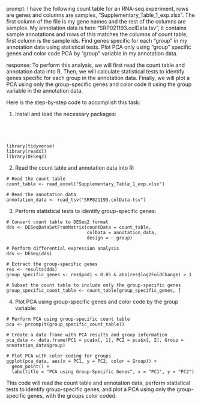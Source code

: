 prompt:
I have the following count table for an RNA-seq experiment, rows are genes and columns are samples, "Supplementary_Table_1_exp.xlsx". The first column of the file is my gene names and the rest of the columns are samples. My annotation data is here  "SRP021193.colData.tsv", it contains sample annotations and rows of this matches the columns of count table, first column is the sample ids. Find genes specific for each "group" in my annotation data  using statistical tests. Plot PCA only using "group" specific genes and color code PCA by "group" variable in my annotation data.

response:
To perform this analysis, we will first read the count table and annotation data into R. Then, we will calculate statistical tests to identify genes specific for each group in the annotation data. Finally, we will plot a PCA using only the group-specific genes and color code it using the group variable in the annotation data.

Here is the step-by-step code to accomplish this task:

1. Install and load the necessary packages:
```




library(tidyverse)
library(readxl)
library(DESeq2)
```

2. Read the count table and annotation data into R:
```
# Read the count table
count_table <- read_excel("Supplementary_Table_1_exp.xlsx")

# Read the annotation data
annotation_data <- read_tsv("SRP021193.colData.tsv")
```

3. Perform statistical tests to identify group-specific genes:
```
# Convert count table to DESeq2 format
dds <- DESeqDataSetFromMatrix(countData = count_table,
                              colData = annotation_data,
                              design = ~ group)

# Perform differential expression analysis
dds <- DESeq(dds)

# Extract the group-specific genes
res <- results(dds)
group_specific_genes <- res$padj < 0.05 & abs(res$log2FoldChange) > 1

# Subset the count table to include only the group-specific genes
group_specific_count_table <- count_table[group_specific_genes, ]
```

4. Plot PCA using group-specific genes and color code by the group variable:
```
# Perform PCA using group-specific count table
pca <- prcomp(t(group_specific_count_table))

# Create a data frame with PCA results and group information
pca_data <- data.frame(PC1 = pca$x[, 1], PC2 = pca$x[, 2], Group = annotation_data$group)

# Plot PCA with color coding for groups
ggplot(pca_data, aes(x = PC1, y = PC2, color = Group)) +
  geom_point() +
  labs(title = "PCA using Group-Specific Genes", x = "PC1", y = "PC2")
```

This code will read the count table and annotation data, perform statistical tests to identify group-specific genes, and plot a PCA using only the group-specific genes, with the groups color coded.
